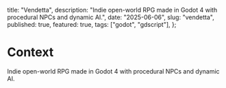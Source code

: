 
  title: "Vendetta",
  description:
    "Indie open-world RPG made in Godot 4 with procedural NPCs and dynamic AI.",
  date: "2025-06-06",
  slug: "vendetta",
  published: true,
  featured: true,
  tags: ["godot", "gdscript"],
};

<ProjectData data={metadata}/>

# Context

Indie open-world RPG made in Godot 4 with procedural NPCs and dynamic AI.